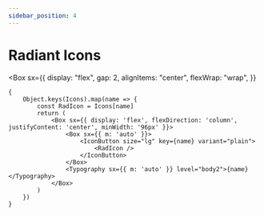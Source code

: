 ```yaml
---
sidebar_position: 4
---
```



# Radiant Icons

<Box sx={{
        display: "flex",
        gap: 2,
        alignItems: "center",
        flexWrap: "wrap",
    }}
>
    {
        Object.keys(Icons).map(name => {
            const RadIcon = Icons[name]
            return (
                <Box sx={{ display: 'flex', flexDirection: 'column', justifyContent: 'center', minWidth: '96px' }}>
                    <Box sx={{ m: 'auto' }}>
                        <IconButton size="lg" key={name} variant="plain">
                            <RadIcon />
                        </IconButton>
                    </Box>
                    <Typography sx={{ m: 'auto' }} level="body2">{name}</Typography>
                </Box>
            )
        })
    }
</Box>


